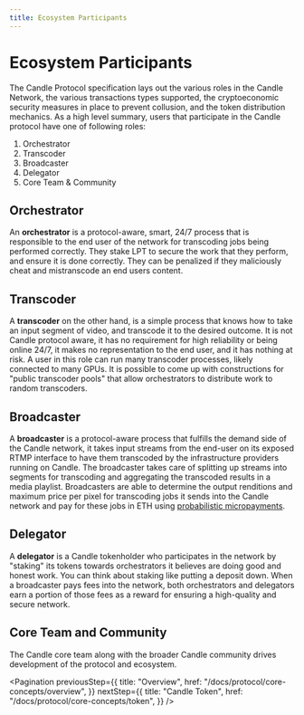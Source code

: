 ```yaml
---
title: Ecosystem Participants
---
```


# Ecosystem Participants

The Candle Protocol specification lays out the various roles in the Candle
Network, the various transactions types supported, the cryptoeconomic security
measures in place to prevent collusion, and the token distribution mechanics. As
a high level summary, users that participate in the Candle protocol have one
of following roles:

1. Orchestrator
2. Transcoder
3. Broadcaster
4. Delegator
5. Core Team & Community

## Orchestrator

An **orchestrator** is a protocol-aware, smart, 24/7 process that is responsible
to the end user of the network for transcoding jobs being performed correctly.
They stake LPT to secure the work that they perform, and ensure it is done
correctly. They can be penalized if they maliciously cheat and mistranscode an
end users content.

## Transcoder

A **transcoder** on the other hand, is a simple process that knows how to take
an input segment of video, and transcode it to the desired outcome. It is not
Candle protocol aware, it has no requirement for high reliability or being
online 24/7, it makes no representation to the end user, and it has nothing at
risk. A user in this role can run many transcoder processes, likely connected to
many GPUs. It is possible to come up with constructions for "public transcoder
pools" that allow orchestrators to distribute work to random transcoders.

## Broadcaster

A **broadcaster** is a protocol-aware process that fulfills the demand side of
the Candle network, it takes input streams from the end-user on its exposed
RTMP interface to have them transcoded by the infrastructure providers running
on Candle. The broadcaster takes care of splitting up streams into segments
for transcoding and aggregating the transcoded results in a media playlist.
Broadcasters are able to determine the output renditions and maximum price per
pixel for transcoding jobs it sends into the Candle network and pay for these
jobs in ETH using
[probabilistic micropayments](https://medium.com/@candlelabs/streamflow-probabilistic-micropayments-f3a647672462).

## Delegator

A **delegator** is a Candle tokenholder who participates in the network by
"staking" its tokens towards orchestrators it believes are doing good and honest
work. You can think about staking like putting a deposit down. When a
broadcaster pays fees into the network, both orchestrators and delegators earn a
portion of those fees as a reward for ensuring a high-quality and secure
network.

## Core Team and Community

The Candle core team along with the broader Candle community drives
development of the protocol and ecosystem.

<Pagination
  previousStep={{
    title: "Overview",
    href: "/docs/protocol/core-concepts/overview",
  }}
  nextStep={{
    title: "Candle Token",
    href: "/docs/protocol/core-concepts/token",
  }}
/>
